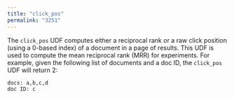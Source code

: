 ```yaml
---
title: "click_pos"
permalink: "3251"
---
```


The `click_pos` UDF computes either a reciprocal rank or a raw click position (using a 0-based index) of a document in a page of results. This UDF is used to compute the mean reciprocal rank (MRR) for experiments. For example, given the following list of documents and a doc ID, the `click_pos` UDF will return 2:

```
docs: a,b,c,d
doc ID: c
```